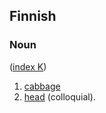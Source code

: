 ==Finnish==
===Noun===
([[Wiktionary:Finnish_index_k|index K]])

# [[cabbage]]
# [[head]] (colloquial).